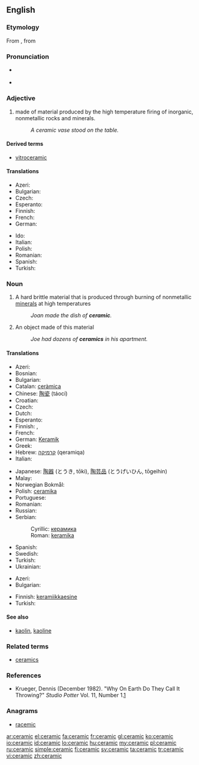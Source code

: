 ==English==
{{wikipedia}}

===Etymology===
From {{etyl|grc|en}} {{term|κεραμικός||potter's|sc=polytonic|tr=keramikos|lang=grc}}, from {{term|κέραμος||potter's clay|sc=polytonic|tr=keramos|lang=grc}}

===Pronunciation===
* {{a|UK}} {{IPA|/səˈɹæmɪk/}}
* {{rhymes|æmɪk}}

===Adjective===
{{en-adj|-}}

# made of material produced by the high temperature firing of inorganic, nonmetallic rocks and minerals.
#: ''A ceramic vase stood on the table.''

====Derived terms====
* [[vitroceramic]]

====Translations====
{{trans-top|of or pertaining to ceramic as material}}
* Azeri: {{t-|az|keramika|xs=Azeri}}
* Bulgarian: {{t-|bg|керамичен}}
* Czech: {{t-|cs|keramický|m}}
* Esperanto: {{t-|eo|ceramika}}
* Finnish: {{t-|fi|keraaminen}}
* French: {{t+|fr|céramique}}
* German: {{t-|de|keramisch}}
{{trans-mid}}
* Ido: {{t+|io|ceramikala}}
* Italian: {{t-|it|ceramico}}
* Polish: {{t-|pl|ceramiczny}}
* Romanian: {{t-|ro|ceramic|m|n}}
* Spanish: {{t-|es|cerámico}}
* Turkish: {{t+|tr|seramik}}
{{trans-bottom}}

===Noun===
{{en-noun|s|-}}

# {{uncountable}} A hard brittle material that is produced through burning of nonmetallic [[mineral]]s at high temperatures
#: ''Joan made the dish of '''ceramic'''.''
# {{countable}} An object made of this material
#: ''Joe had dozens of '''ceramics''' in his apartment.''

====Translations====
{{trans-top|material}}
* Azeri: {{t-|az|keramika|xs=Azeri}}
* Bosnian: {{t-|bs|keramika|f}}
* Bulgarian: {{t+|bg|керамика|f|tr=keramika}}
* Catalan: [[ceràmica]] {{f}}
* Chinese: [[陶瓷]] (táocí)
* Croatian: {{t-|hr|keramika|f}}
* Czech: {{t-|cs|keramika|f}}
* Dutch: {{t+|nl|keramiek|f}}
* Esperanto: {{t-|eo|ceramiko}}
* Finnish: {{t+|fi|keramiikka}},  {{t-|fi|keraami}}
* French: {{t+|fr|céramique|f}}
* German: [[Keramik]] {{f}}
* Greek: {{t+|el|κεραμική|f|tr=keramiki}}
* Hebrew: [[קרמיקה]] (qeramiqa) {{f}}
* Italian: {{t-|it|ceramica|f}}
{{trans-mid}}
* Japanese: [[陶器]] (とうき, tōki), [[陶芸品]] (とうげいひん, tōgeihin)
* Malay: {{t-|ms|seramik|xs=Malay}}
* Norwegian Bokmål: {{t-|nb|keramikk|m}}
* Polish: [[ceramika]] {{f}}
* Portuguese: {{t+|pt|cerâmica|f}}
* Romanian: {{t-|ro|ceramică|f}}
* Russian: {{t+|ru|керамика|f|tr=kerámika}}
* Serbian:
*: Cyrillic: [[керамика]] {{f}}
*: Roman: [[keramika]] {{f}}
* Spanish: {{t-|es|ceramica|f}}
* Swedish: {{t+|sv|keramik}}
* Turkish: {{t+|tr|seramik}}
* Ukrainian: {{t+|uk|кераміка|f|tr=keramika|xs=Ukrainian}}
{{trans-bottom}}

{{trans-top|object}}
* Azeri: {{t-|az|keramika|xs=Azeri}}
* Bulgarian: {{t+|bg|керамика|f}}
{{trans-mid}}
* Finnish: [[keramiikkaesine]]
* Turkish: {{t+|tr|seramik}}
{{trans-bottom}}

====See also====
* [[kaolin]], [[kaoline]]

===Related terms===
* [[ceramics]]

===References===
* Krueger, Dennis (December 1982). "Why On Earth Do They Call It Throwing?" ''Studio Potter'' Vol. 11, Number 1.[http://www.studiopotter.org/articles/?art=art0001]

===Anagrams===
* [[racemic#English|racemic]]

[[ar:ceramic]]
[[el:ceramic]]
[[fa:ceramic]]
[[fr:ceramic]]
[[gl:ceramic]]
[[ko:ceramic]]
[[io:ceramic]]
[[id:ceramic]]
[[lo:ceramic]]
[[hu:ceramic]]
[[my:ceramic]]
[[pl:ceramic]]
[[ru:ceramic]]
[[simple:ceramic]]
[[fi:ceramic]]
[[sv:ceramic]]
[[ta:ceramic]]
[[tr:ceramic]]
[[vi:ceramic]]
[[zh:ceramic]]